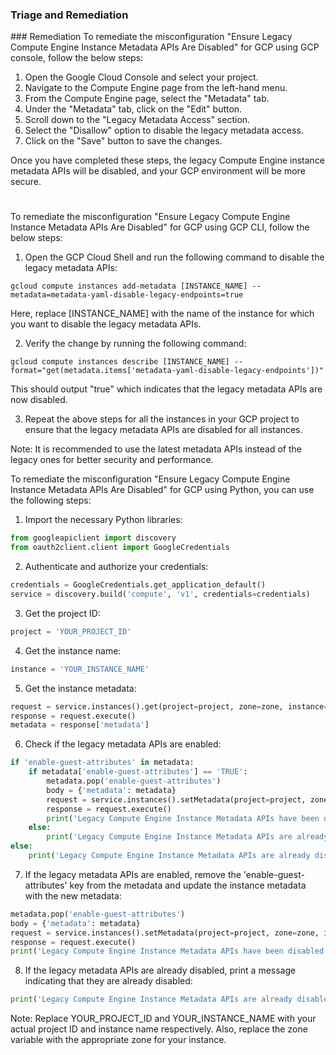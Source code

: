 
### Triage and Remediation
<Tabs>
<Tab title='Remediation'>
### Remediation

<AccordionGroup>
<Accordion title='Using Console' defaultOpen='true'>
To remediate the misconfiguration "Ensure Legacy Compute Engine Instance Metadata APIs Are Disabled" for GCP using GCP console, follow the below steps:

1. Open the Google Cloud Console and select your project.
2. Navigate to the Compute Engine page from the left-hand menu.
3. From the Compute Engine page, select the "Metadata" tab.
4. Under the "Metadata" tab, click on the "Edit" button.
5. Scroll down to the "Legacy Metadata Access" section.
6. Select the "Disallow" option to disable the legacy metadata access.
7. Click on the "Save" button to save the changes.

Once you have completed these steps, the legacy Compute Engine instance metadata APIs will be disabled, and your GCP environment will be more secure.

#
</Accordion>

<Accordion title='Using CLI'>
To remediate the misconfiguration "Ensure Legacy Compute Engine Instance Metadata APIs Are Disabled" for GCP using GCP CLI, follow the below steps:

1. Open the GCP Cloud Shell and run the following command to disable the legacy metadata APIs:

```
gcloud compute instances add-metadata [INSTANCE_NAME] --metadata=metadata-yaml-disable-legacy-endpoints=true
```

Here, replace [INSTANCE_NAME] with the name of the instance for which you want to disable the legacy metadata APIs.

2. Verify the change by running the following command:

```
gcloud compute instances describe [INSTANCE_NAME] --format="get(metadata.items['metadata-yaml-disable-legacy-endpoints'])"
```

This should output "true" which indicates that the legacy metadata APIs are now disabled.

3. Repeat the above steps for all the instances in your GCP project to ensure that the legacy metadata APIs are disabled for all instances.

Note: It is recommended to use the latest metadata APIs instead of the legacy ones for better security and performance.
</Accordion>

<Accordion title='Using Python'>
To remediate the misconfiguration "Ensure Legacy Compute Engine Instance Metadata APIs Are Disabled" for GCP using Python, you can use the following steps:

1. Import the necessary Python libraries:
```python
from googleapiclient import discovery
from oauth2client.client import GoogleCredentials
```
2. Authenticate and authorize your credentials:
```python
credentials = GoogleCredentials.get_application_default()
service = discovery.build('compute', 'v1', credentials=credentials)
```
3. Get the project ID:
```python
project = 'YOUR_PROJECT_ID'
```
4. Get the instance name:
```python
instance = 'YOUR_INSTANCE_NAME'
```
5. Get the instance metadata:
```python
request = service.instances().get(project=project, zone=zone, instance=instance)
response = request.execute()
metadata = response['metadata']
```
6. Check if the legacy metadata APIs are enabled:
```python
if 'enable-guest-attributes' in metadata:
    if metadata['enable-guest-attributes'] == 'TRUE':
        metadata.pop('enable-guest-attributes')
        body = {'metadata': metadata}
        request = service.instances().setMetadata(project=project, zone=zone, instance=instance, body=body)
        response = request.execute()
        print('Legacy Compute Engine Instance Metadata APIs have been disabled.')
    else:
        print('Legacy Compute Engine Instance Metadata APIs are already disabled.')
else:
    print('Legacy Compute Engine Instance Metadata APIs are already disabled.')
```
7. If the legacy metadata APIs are enabled, remove the 'enable-guest-attributes' key from the metadata and update the instance metadata with the new metadata:
```python
metadata.pop('enable-guest-attributes')
body = {'metadata': metadata}
request = service.instances().setMetadata(project=project, zone=zone, instance=instance, body=body)
response = request.execute()
print('Legacy Compute Engine Instance Metadata APIs have been disabled.')
```
8. If the legacy metadata APIs are already disabled, print a message indicating that they are already disabled:
```python
print('Legacy Compute Engine Instance Metadata APIs are already disabled.')
```
Note: Replace YOUR_PROJECT_ID and YOUR_INSTANCE_NAME with your actual project ID and instance name respectively. Also, replace the zone variable with the appropriate zone for your instance.
</Accordion>

</AccordionGroup>
</Tab>
</Tabs>
